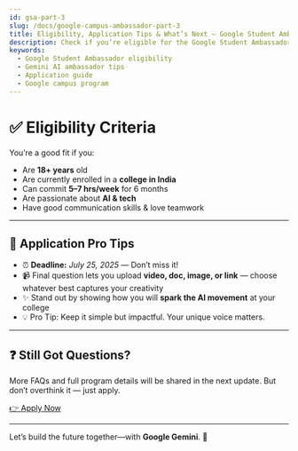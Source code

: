 ```yaml
---
id: gsa-part-3
slug: /docs/google-campus-ambassador-part-3
title: Eligibility, Application Tips & What’s Next – Google Student Ambassador Program
description: Check if you’re eligible for the Google Student Ambassador Program and learn how to submit a standout application.
keywords:
  - Google Student Ambassador eligibility
  - Gemini AI ambassador tips
  - Application guide
  - Google campus program
---
```


# ✅ Eligibility Criteria

You’re a good fit if you:

<ul className="list-disc pl-5 space-y-1">
  <li>Are <strong>18+ years</strong> old</li>
  <li>Are currently enrolled in a <strong>college in India</strong></li>
  <li>Can commit <strong>5–7&nbsp;hrs/week</strong> for 6 months</li>
  <li>Are passionate about <strong>AI & tech</strong></li>
  <li>Have good communication skills & love teamwork</li>
</ul>

<hr className="my-8 border-gray-300" />

## 📝 Application Pro Tips

- ⏰ <strong>Deadline:</strong> <em>July&nbsp;25,&nbsp;2025</em> — Don’t miss it!
- 📹 Final question lets you upload **video, doc, image, or link** — choose whatever best captures your creativity
- ✨ Stand out by showing how you will <strong>spark the AI movement</strong> at your college
- 💡 Pro Tip: Keep it simple but impactful. Your unique voice matters.

<hr className="my-8 border-gray-300" />

## ❓ Still Got Questions?

More FAQs and full program details will be shared in the next update. But don’t overthink it — just apply.

<div className="text-center my-6">
  <div className="text-center">
  <a
    href="https://t2m.io/GSA"
    target="_blank"
    rel="noopener"
    className="inline-block bg-gradient-to-r from-yellow-200 via-green-200 to-sky-200 hover:from-yellow-300 hover:via-green-300 hover:to-sky-300 text-gray-800 font-semibold px-8 py-3 rounded-lg shadow-md transition-colors"
  >
    👉 Apply Now
  </a>
</div>
</div>

---

Let’s build the future together—with **Google Gemini**. 💫
